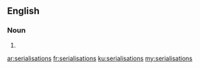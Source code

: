 ==English==

===Noun===
{{head|en}}

# {{plural of|serialisation}}

[[ar:serialisations]]
[[fr:serialisations]]
[[ku:serialisations]]
[[my:serialisations]]